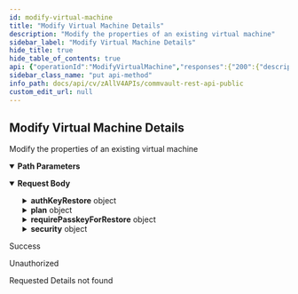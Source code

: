 ```yaml
---
id: modify-virtual-machine
title: "Modify Virtual Machine Details"
description: "Modify the properties of an existing virtual machine"
sidebar_label: "Modify Virtual Machine Details"
hide_title: true
hide_table_of_contents: true
api: {"operationId":"ModifyVirtualMachine","responses":{"200":{"description":"Success"},"401":{"description":"Unauthorized"},"404":{"description":"Requested Details not found"}},"description":"Modify the properties of an existing virtual machine","tags":["VM Operations_v4"],"requestBody":{"content":{"application/json":{"schema":{"properties":{"authKeyRestore":{"properties":{"authOpType":{"description":"The type of authorize for restore operation","type":"boolean"},"expirationTime":{"description":"The duration(in unix time) for which a user can continue browsing and restoring backup data without being prompted to enter the passkey, again.","format":"int32","type":"integer"},"passKey":{"description":"The existing passkey for restricting backup restores.","type":"string"}},"title":"UpdateAuthRestore","type":"object"},"plan":{"properties":{"id":{"format":"int32","type":"integer","x-terraform-omitempty":true,"x-terraform-set-key":true},"name":{"nullable":true,"type":"string"}},"type":"object"},"requirePasskeyForRestore":{"description":"Model to create, edit or disable passkey","properties":{"confirmPassKey":{"description":"Confirm the new passkey for restricting backup restores.","type":"string"},"currentPassKey":{"description":"The current passkey for restricting backup restores.","type":"string"},"newPassKey":{"description":"The new passkey for restricting backup restores.","type":"string"},"operationType":{"description":"The type of passkey operation","enum":["CREATE","DISABLE","EDIT"],"type":"string"}},"title":"UpdatePassKey","type":"object"},"security":{"description":"","properties":{"associations":{"items":{"description":"A list of users or user groups each having a specific set of roles that determine the kind of operations they can perform on the entity.","properties":{"role":{"properties":{"id":{"format":"int32","type":"integer","x-terraform-omitempty":true,"x-terraform-set-key":true},"name":{"nullable":true,"type":"string"}},"type":"object"},"useGroup":{"properties":{"company":{"properties":{"id":{"format":"int32","type":"integer","x-terraform-omitempty":true,"x-terraform-set-key":true},"name":{"nullable":true,"type":"string"}},"type":"object"},"id":{"format":"int32","type":"integer","x-terraform-omitempty":true},"name":{"type":"string"}},"type":"object"},"user":{"properties":{"company":{"properties":{"id":{"format":"int32","type":"integer","x-terraform-omitempty":true,"x-terraform-set-key":true},"name":{"nullable":true,"type":"string"}},"type":"object"},"id":{"format":"int32","type":"integer","x-terraform-omitempty":true},"name":{"type":"string"}},"type":"object"}},"title":"","type":"object"},"type":"array"},"owners":{"items":{"description":"A list of users or user groups which have permissions on the entity","properties":{"userGroupId":{"format":"int32","type":"integer"},"userGroupName":{"type":"string"},"userId":{"format":"int32","type":"integer"},"userName":{"type":"string"}},"title":"","type":"object"},"type":"array"},"permissions":{"items":{"description":"List of permissions associated with the entity. Either categoryId and categoryName or permissionId and permissionName will be returned. If categoryId or categoryName is returned, all the corresponding permissions in the category are associated with the entity.","properties":{"categoryId":{"format":"int32","type":"integer"},"categoryName":{"type":"string"},"exclude":{"description":"Flag to specify if this is included permission or excluded permission.","type":"boolean"},"permissionId":{"format":"int32","type":"integer"},"permissionName":{"type":"string"},"type":{"description":"Returns the type of association.","enum":["ALL_CATEGORIES","CATEGORY_ENTITY","PERMISSION_ENTITY"],"type":"string"}},"type":"object"},"type":"array"}},"title":"VMSecurity","type":"object"}},"title":"UpdateVMProperties","type":"object"}}}},"parameters":[{"schema":{"type":"string"},"name":"vmUUID","in":"path","required":true,"description":"The vmUUID can be obtained from GET /virtualMachines UUID property"}],"method":"put","path":"/V4/VirtualMachines/{vmUUID}","servers":[{"url":"http://{hostname}/webconsole/api","variables":{"hostname":{"default":"localhost","description":"Webconsole"}}}],"securitySchemes":{"token":{"in":"header","name":"Authtoken","type":"apiKey"}},"jsonRequestBodyExample":{"authKeyRestore":{"authOpType":true,"expirationTime":0,"passKey":"string"},"plan":{"id":0,"name":"string"},"requirePasskeyForRestore":{"confirmPassKey":"string","currentPassKey":"string","newPassKey":"string","operationType":"CREATE"},"security":{"associations":[{"role":{"id":0,"name":"string"},"useGroup":{"company":{"id":0,"name":"string"},"id":0,"name":"string"},"user":{"company":{"id":0,"name":"string"},"id":0,"name":"string"}}],"owners":[{"userGroupId":0,"userGroupName":"string","userId":0,"userName":"string"}],"permissions":[{"categoryId":0,"categoryName":"string","exclude":true,"permissionId":0,"permissionName":"string","type":"ALL_CATEGORIES"}]}},"info":{"version":"1.0.0","contact":{},"description":"## Welcome\n\nWelcome to Commvault's Rest APIs. You can explore our APIs in [Postman](https://getpostman.com) using the predefined requests we created\n\nThe current version of this documentation is **Commvault Platform Release 2022E**.\n\nYou can access LTS documentation here:\n\n[Feature Release 11.20](https://documenter.getpostman.com/view/2046098/UVR7KoPJ)\n\n[Feature Release 11.24](https://documenter.getpostman.com/view/2046098/UVR7KoPL)\n\nFor more V2 and Latest APIs, please visit your API Explorer page.  \n[*More Details*](http://documentation.commvault.com/commvault/v11/article?p=107350_1.htm)\n\n## Setup\n\nTo get started, [create an environment in Postman](https://www.getpostman.com/docs/environments), select that environment, and set your environment variables by entering necessary values in the `0 - Setup/Environment Setup` pre-request script ([documentation on pre-request scripts](http://www.getpostman.com/docs/pre_request_scripts)). Also, Some of our calls might have dependencies. `GET`/`PUT`/`DELETE` may only work after an item is created with a `POST`.\n\nThe same set of APIs can be used for both XML and JSON. If you want to get equivalent JSON for the XML, use our [API](https://api.commvault.com/#fe2fa795-dd7c-4416-857d-75704b52be8c) for conversion.\n\n**Note:** Swagger Documentation for V2/Latest APIs are present in the following URL:  \n`{ServerURL}/sandbox/apiexplorer`\n\n[*More Details*](http://documentation.commvault.com/commvault/v11/article?p=45551.htm)","title":"Commvault Rest API - Public"},"postman":{"name":"Modify Virtual Machine Details","description":{"content":"Modify the properties of an existing virtual machine","type":"text/plain"},"url":{"path":["V4","VirtualMachines",":vmUUID"],"host":["{{baseUrl}}"],"query":[],"variable":[{"disabled":false,"description":{"content":"(Required) The vmUUID can be obtained from GET /virtualMachines UUID property","type":"text/plain"},"type":"any","value":"","key":"vmUUID"}]},"header":[{"key":"Content-Type","value":"application/json"}],"method":"PUT","body":{"mode":"raw","raw":"\"\"","options":{"raw":{"language":"json"}}}}}
sidebar_class_name: "put api-method"
info_path: docs/api/cv/zAllV4APIs/commvault-rest-api-public
custom_edit_url: null
---
```



## Modify Virtual Machine Details



Modify the properties of an existing virtual machine

<details style={{"marginBottom":"1rem"}} data-collapsed={false} open={true}><summary style={{}}><strong>Path Parameters</strong></summary><div><ul><ParamsItem className={"paramsItem"} param={{"schema":{"type":"string"},"name":"vmUUID","in":"path","required":true,"description":"The vmUUID can be obtained from GET /virtualMachines UUID property"}}></ParamsItem></ul></div></details><MimeTabs><TabItem label={"application/json"} value={"application/json-schema"}><details style={{}} data-collapsed={false} open={true}><summary style={{"textAlign":"left"}}><strong>Request Body</strong></summary><div style={{"textAlign":"left","marginLeft":"1rem"}}></div><ul style={{"marginLeft":"1rem"}}><SchemaItem collapsible={true} className={"schemaItem"}><details style={{}}><summary style={{}}><strong>authKeyRestore</strong><span style={{"opacity":"0.6"}}> object</span></summary><div style={{"marginLeft":"1rem"}}><SchemaItem collapsible={false} name={"authOpType"} required={false} deprecated={undefined} schemaDescription={"The type of authorize for restore operation"} schemaName={"boolean"} qualifierMessage={undefined} defaultValue={undefined}></SchemaItem><SchemaItem collapsible={false} name={"expirationTime"} required={false} deprecated={undefined} schemaDescription={"The duration(in unix time) for which a user can continue browsing and restoring backup data without being prompted to enter the passkey, again."} schemaName={"int32"} qualifierMessage={undefined} defaultValue={undefined}></SchemaItem><SchemaItem collapsible={false} name={"passKey"} required={false} deprecated={undefined} schemaDescription={"The existing passkey for restricting backup restores."} schemaName={"string"} qualifierMessage={undefined} defaultValue={undefined}></SchemaItem></div></details></SchemaItem><SchemaItem collapsible={true} className={"schemaItem"}><details style={{}}><summary style={{}}><strong>plan</strong><span style={{"opacity":"0.6"}}> object</span></summary><div style={{"marginLeft":"1rem"}}><SchemaItem collapsible={false} name={"id"} required={false} deprecated={undefined} schemaDescription={undefined} schemaName={"int32"} qualifierMessage={undefined} defaultValue={undefined}></SchemaItem><SchemaItem collapsible={false} name={"name"} required={false} deprecated={undefined} schemaDescription={undefined} schemaName={"string"} qualifierMessage={undefined} defaultValue={undefined}></SchemaItem></div></details></SchemaItem><SchemaItem collapsible={true} className={"schemaItem"}><details style={{}}><summary style={{}}><strong>requirePasskeyForRestore</strong><span style={{"opacity":"0.6"}}> object</span></summary><div style={{"marginLeft":"1rem"}}><div style={{"marginTop":".5rem","marginBottom":".5rem"}}>

Model to create, edit or disable passkey

</div><SchemaItem collapsible={false} name={"confirmPassKey"} required={false} deprecated={undefined} schemaDescription={"Confirm the new passkey for restricting backup restores."} schemaName={"string"} qualifierMessage={undefined} defaultValue={undefined}></SchemaItem><SchemaItem collapsible={false} name={"currentPassKey"} required={false} deprecated={undefined} schemaDescription={"The current passkey for restricting backup restores."} schemaName={"string"} qualifierMessage={undefined} defaultValue={undefined}></SchemaItem><SchemaItem collapsible={false} name={"newPassKey"} required={false} deprecated={undefined} schemaDescription={"The new passkey for restricting backup restores."} schemaName={"string"} qualifierMessage={undefined} defaultValue={undefined}></SchemaItem><SchemaItem collapsible={false} name={"operationType"} required={false} deprecated={undefined} schemaDescription={"The type of passkey operation"} schemaName={"string"} qualifierMessage={"**Possible values:** [`CREATE`, `DISABLE`, `EDIT`]"} defaultValue={undefined}></SchemaItem></div></details></SchemaItem><SchemaItem collapsible={true} className={"schemaItem"}><details style={{}}><summary style={{}}><strong>security</strong><span style={{"opacity":"0.6"}}> object</span></summary><div style={{"marginLeft":"1rem"}}><SchemaItem collapsible={true} className={"schemaItem"}><details style={{}}><summary style={{}}><strong>associations</strong><span style={{"opacity":"0.6"}}> object[]</span></summary><div style={{"marginLeft":"1rem"}}><SchemaItem collapsible={true} className={"schemaItem"}><details style={{}}><summary style={{}}><strong>role</strong><span style={{"opacity":"0.6"}}> object</span></summary><div style={{"marginLeft":"1rem"}}><SchemaItem collapsible={false} name={"id"} required={false} deprecated={undefined} schemaDescription={undefined} schemaName={"int32"} qualifierMessage={undefined} defaultValue={undefined}></SchemaItem><SchemaItem collapsible={false} name={"name"} required={false} deprecated={undefined} schemaDescription={undefined} schemaName={"string"} qualifierMessage={undefined} defaultValue={undefined}></SchemaItem></div></details></SchemaItem><SchemaItem collapsible={true} className={"schemaItem"}><details style={{}}><summary style={{}}><strong>useGroup</strong><span style={{"opacity":"0.6"}}> object</span></summary><div style={{"marginLeft":"1rem"}}><SchemaItem collapsible={true} className={"schemaItem"}><details style={{}}><summary style={{}}><strong>company</strong><span style={{"opacity":"0.6"}}> object</span></summary><div style={{"marginLeft":"1rem"}}><SchemaItem collapsible={false} name={"id"} required={false} deprecated={undefined} schemaDescription={undefined} schemaName={"int32"} qualifierMessage={undefined} defaultValue={undefined}></SchemaItem><SchemaItem collapsible={false} name={"name"} required={false} deprecated={undefined} schemaDescription={undefined} schemaName={"string"} qualifierMessage={undefined} defaultValue={undefined}></SchemaItem></div></details></SchemaItem><SchemaItem collapsible={false} name={"id"} required={false} deprecated={undefined} schemaDescription={undefined} schemaName={"int32"} qualifierMessage={undefined} defaultValue={undefined}></SchemaItem><SchemaItem collapsible={false} name={"name"} required={false} deprecated={undefined} schemaDescription={undefined} schemaName={"string"} qualifierMessage={undefined} defaultValue={undefined}></SchemaItem></div></details></SchemaItem><SchemaItem collapsible={true} className={"schemaItem"}><details style={{}}><summary style={{}}><strong>user</strong><span style={{"opacity":"0.6"}}> object</span></summary><div style={{"marginLeft":"1rem"}}><SchemaItem collapsible={true} className={"schemaItem"}><details style={{}}><summary style={{}}><strong>company</strong><span style={{"opacity":"0.6"}}> object</span></summary><div style={{"marginLeft":"1rem"}}><SchemaItem collapsible={false} name={"id"} required={false} deprecated={undefined} schemaDescription={undefined} schemaName={"int32"} qualifierMessage={undefined} defaultValue={undefined}></SchemaItem><SchemaItem collapsible={false} name={"name"} required={false} deprecated={undefined} schemaDescription={undefined} schemaName={"string"} qualifierMessage={undefined} defaultValue={undefined}></SchemaItem></div></details></SchemaItem><SchemaItem collapsible={false} name={"id"} required={false} deprecated={undefined} schemaDescription={undefined} schemaName={"int32"} qualifierMessage={undefined} defaultValue={undefined}></SchemaItem><SchemaItem collapsible={false} name={"name"} required={false} deprecated={undefined} schemaDescription={undefined} schemaName={"string"} qualifierMessage={undefined} defaultValue={undefined}></SchemaItem></div></details></SchemaItem></div></details></SchemaItem><SchemaItem collapsible={true} className={"schemaItem"}><details style={{}}><summary style={{}}><strong>owners</strong><span style={{"opacity":"0.6"}}> object[]</span></summary><div style={{"marginLeft":"1rem"}}><SchemaItem collapsible={false} name={"userGroupId"} required={false} deprecated={undefined} schemaDescription={undefined} schemaName={"int32"} qualifierMessage={undefined} defaultValue={undefined}></SchemaItem><SchemaItem collapsible={false} name={"userGroupName"} required={false} deprecated={undefined} schemaDescription={undefined} schemaName={"string"} qualifierMessage={undefined} defaultValue={undefined}></SchemaItem><SchemaItem collapsible={false} name={"userId"} required={false} deprecated={undefined} schemaDescription={undefined} schemaName={"int32"} qualifierMessage={undefined} defaultValue={undefined}></SchemaItem><SchemaItem collapsible={false} name={"userName"} required={false} deprecated={undefined} schemaDescription={undefined} schemaName={"string"} qualifierMessage={undefined} defaultValue={undefined}></SchemaItem></div></details></SchemaItem><SchemaItem collapsible={true} className={"schemaItem"}><details style={{}}><summary style={{}}><strong>permissions</strong><span style={{"opacity":"0.6"}}> object[]</span></summary><div style={{"marginLeft":"1rem"}}><SchemaItem collapsible={false} name={"categoryId"} required={false} deprecated={undefined} schemaDescription={undefined} schemaName={"int32"} qualifierMessage={undefined} defaultValue={undefined}></SchemaItem><SchemaItem collapsible={false} name={"categoryName"} required={false} deprecated={undefined} schemaDescription={undefined} schemaName={"string"} qualifierMessage={undefined} defaultValue={undefined}></SchemaItem><SchemaItem collapsible={false} name={"exclude"} required={false} deprecated={undefined} schemaDescription={"Flag to specify if this is included permission or excluded permission."} schemaName={"boolean"} qualifierMessage={undefined} defaultValue={undefined}></SchemaItem><SchemaItem collapsible={false} name={"permissionId"} required={false} deprecated={undefined} schemaDescription={undefined} schemaName={"int32"} qualifierMessage={undefined} defaultValue={undefined}></SchemaItem><SchemaItem collapsible={false} name={"permissionName"} required={false} deprecated={undefined} schemaDescription={undefined} schemaName={"string"} qualifierMessage={undefined} defaultValue={undefined}></SchemaItem><SchemaItem collapsible={false} name={"type"} required={false} deprecated={undefined} schemaDescription={"Returns the type of association."} schemaName={"string"} qualifierMessage={"**Possible values:** [`ALL_CATEGORIES`, `CATEGORY_ENTITY`, `PERMISSION_ENTITY`]"} defaultValue={undefined}></SchemaItem></div></details></SchemaItem></div></details></SchemaItem></ul></details></TabItem></MimeTabs><div><ApiTabs><TabItem label={"200"} value={"200"}><div>

Success

</div><div></div></TabItem><TabItem label={"401"} value={"401"}><div>

Unauthorized

</div><div></div></TabItem><TabItem label={"404"} value={"404"}><div>

Requested Details not found

</div><div></div></TabItem></ApiTabs></div>
      